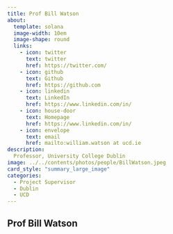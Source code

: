 ```yaml
---
title: Prof Bill Watson
about:
  template: solana
  image-width: 10em
  image-shape: round
  links:
    - icon: twitter
      text: twitter
      href: https://twitter.com/
    - icon: github
      text: Github
      href: https://github.com
    - icon: linkedin
      text: LinkedIn
      href: https://www.linkedin.com/in/
    - icon: house-door
      text: Homepage
      href: https://www.linkedin.com/in/
    - icon: envelope
      text: email
      href: mailto:william.watson at ucd.ie
description: 
  Professor, University College Dublin
image: ../../contents/photos/people/BillWatson.jpeg
card_style: "summary_large_image"
categories:
  - Project Supervisor
  - Dublin
  - UCD
---
```


## Prof Bill Watson
